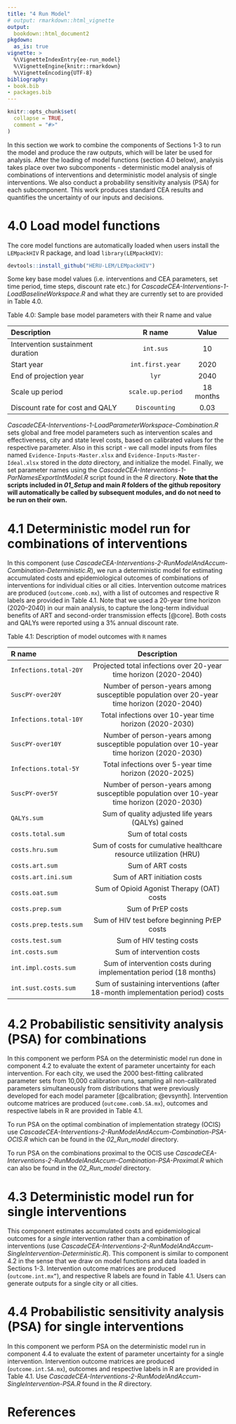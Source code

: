 ```yaml
---
title: "4 Run Model"
# output: rmarkdown::html_vignette
output:
  bookdown::html_document2
pkgdown:
  as_is: true
vignette: >
  %\VignetteIndexEntry{ee-run_model}
  %\VignetteEngine{knitr::rmarkdown}
  %\VignetteEncoding{UTF-8}
bibliography:
- book.bib
- packages.bib  
---
```


```r
knitr::opts_chunk$set(
  collapse = TRUE,
  comment = "#>"
)
```

In this section we work to combine the components of Sections 1-3 to run the model and produce the raw outputs, which will be later be used for analysis. After the loading of model functions (section 4.0 below), analysis takes place over two subcomponents - deterministic model analysis of combinations of interventions and deterministic model analysis of single interventions. We also conduct a probability sensitivity analysis (PSA) for each subcomponent. This work produces standard CEA results and quantifies the uncertainty of our inputs and decisions. 

# 4.0 Load model functions {-}

The core model functions are automatically loaded when users install the `LEMpackHIV` R package, and load `library(LEMpackHIV)`:

```r
devtools::install_github("HERU-LEM/LEMpackHIV")
```


Some key base model values (i.e. interventions and CEA parameters, set time period, time steps, discount rate etc.) for *CascadeCEA-Interventions-1-LoadBaselineWorkspace.R* and what they are currently set to are provided in Table 4.0. 

Table 4.0: Sample base model parameters with their R name and value


| **Description**                   |   **R name**      | **Value** |
|:----------------------------------|:-----------------:|:---------:|
| Intervention sustainment duration | `int.sus`         | 10        |
| Start year                        | `int.first.year`  | 2020      |
| End of projection year            | `lyr`             | 2040      |
| Scale up period                   | `scale.up.period` | 18 months |
| Discount rate for cost and QALY   | `Discounting`     | 0.03      |


*CascadeCEA-Interventions-1-LoadParameterWorkspace-Combination.R* sets global and free model parameters such as intervention scales and effectiveness, city and state level costs,  based on calibrated values for the respective parameter. Also in this script - we call model inputs from files named `Evidence-Inputs-Master.xlsx` and `Evidence-Inputs-Master-Ideal.xlsx` stored in the *data* directory, and initialize the model. Finally, we set parameter names using the *CascadeCEA-Interventions-1-ParNamesExportIntModel.R* script found in the *R* directory. **Note that the scripts included in *01_Setup* and main *R* folders of the github repository will automatically be called by subsequent modules, and do not need to be run on their own.**

# 4.1 Deterministic model run for combinations of interventions {-}

In this component (use *CascadeCEA-Interventions-2-RunModelAndAccum-Combination-Deterministic.R*), we run a deterministic model for estimating accumulated costs and epidemiological outcomes of combinations of interventions for individual cities or all cities. Intervention outcome matrices are produced (`outcome.comb.mx`), with a list of outcomes and respective R labels are provided in Table 4.1. Note that we used a 20-year time horizon (2020–2040) in our main analysis, to capture the long-term individual benefits of ART and second-order transmission effects [@core]. Both costs and QALYs were reported using a 3% annual discount rate.

Table 4.1: Description of model outcomes with `R` names 

  **R name**             | **Description**                                                                           
|:-----------------------|:-----------------------------------------------------------------------------------------:|
| `Infections.total-20Y` | Projected total infections over 20-year time horizon (2020-2040)                          
| `SuscPY-over20Y`       | Number of person-years among susceptible population over 20-year time horizon (2020-2040) 
| `Infections.total-10Y` | Total infections over 10-year time horizon (2020-2030)                                    
| `SuscPY-over10Y`       | Number of person-years among susceptible population over 10-year time horizon (2020-2030) 
| `Infections.total-5Y`  | Total infections over 5-year time horizon (2020-2025)                                    
| `SuscPY-over5Y`        | Number of person-years among susceptible population over 10-year time horizon (2020-2030) 
| `QALYs.sum`            | Sum of quality adjusted life years (QALYs) gained                                        
| `costs.total.sum`      | Sum of total costs                                                                        
| `costs.hru.sum`        | Sum of costs for cumulative healthcare resource utilization (HRU)                         
| `costs.art.sum`        | Sum of ART costs                                                                          
| `costs.art.ini.sum`    | Sum of ART initiation costs                                                               
| `costs.oat.sum`        | Sum of Opioid Agonist Therapy (OAT) costs                                                
| `costs.prep.sum`       | Sum of PrEP costs                                                                         
| `costs.prep.tests.sum` | Sum of HIV test before beginning PrEP costs                                               
| `costs.test.sum`       | Sum of HIV testing costs                                                                  
| `int.costs.sum`        | Sum of intervention costs                                                                 
| `int.impl.costs.sum`   | Sum of intervention costs during implementation period (18 months)                        
| `int.sust.costs.sum`   | Sum of sustaining interventions (after 18-month implementation period) costs              

# 4.2 Probabilistic sensitivity analysis (PSA) for combinations {-}

In this component we perform PSA on the deterministic model run done in component 4.2 to evaluate the extent of parameter uncertainty for each intervention. For each city, we used the 2000 best-fitting calibrated parameter sets from 10,000 calibration runs, sampling all non-calibrated parameters simultaneously from distributions that were previously developed for each model parameter [@calibration; @evsynth]. Intervention outcome matrices are produced (`outcome.comb.SA.mx`), outcomes and respective labels in R are provided in Table 4.1. 

To run PSA on the optimal combination of implementation strategy (OCIS) use *CascadeCEA-Interventions-2-RunModelAndAccum-Combination-PSA-OCIS.R* which can be found in the *02_Run_model* directory. 

To run PSA on the combinations proximal to the OCIS use *CascadeCEA-Interventions-2-RunModelAndAccum-Combination-PSA-Proximal.R* which can also be found in the *02_Run_model* directory. 

# 4.3 Deterministic model run for single interventions {-}

This component estimates accumulated costs and epidemiological outcomes for a *single* intervention rather than a combination of interventions (use *CascadeCEA-Interventions-2-RunModelAndAccum-SingleIntervention-Deterministic.R*). This component is similar to component 4.2 in the sense that we draw on model functions and data loaded in Sections 1-3. Intervention outcome matrices are produced (`outcome.int.mx”`), and respective R labels are found in Table 4.1. Users can generate outputs for a single city or all cities. 

# 4.4 Probabilistic sensitivity analysis (PSA) for single interventions {-}

In this component we perform PSA on the deterministic model run in component 4.4 to evaluate the extent of parameter uncertainty for a single intervention. Intervention outcome matrices are produced (`outcome.int.SA.mx`), outcomes and respective labels in R are provided in Table 4.1. Use *CascadeCEA-Interventions-2-RunModelAndAccum-SingleIntervention-PSA.R* found in the *R* directory. 

# References {-}
